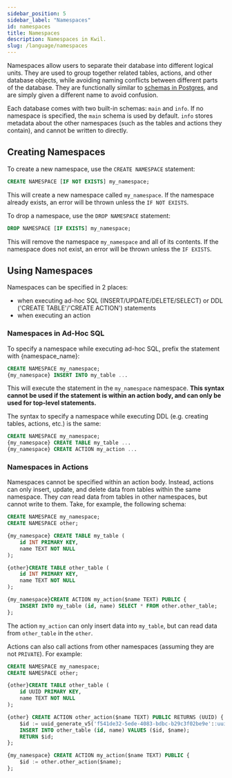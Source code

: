 ```yaml
---
sidebar_position: 5
sidebar_label: "Namespaces"
id: namespaces
title: Namespaces
description: Namespaces in Kwil.
slug: /language/namespaces
---
```


Namespaces allow users to separate their database into different logical units. They are used to group together related tables,
actions, and other database objects, while avoiding naming conflicts between different parts of the database. They are functionally
similar to [schemas in Postgres](<https://www.postgresql.org/docs/current/ddl-schemas.html>), and are simply given a different name
to avoid confusion.

Each database comes with two built-in schemas: `main` and `info`. If no namespace is specified, the `main` schema is used by default.
`info` stores metadata about the other namespaces (such as the tables and actions they contain), and cannot be written to directly.

## Creating Namespaces

To create a new namespace, use the `CREATE NAMESPACE` statement:

```sql
CREATE NAMESPACE [IF NOT EXISTS] my_namespace;
```

This will create a new namespace called `my_namespace`. If the namespace already exists, an error will be thrown unless the `IF NOT EXISTS`.

To drop a namespace, use the `DROP NAMESPACE` statement:

```sql
DROP NAMESPACE [IF EXISTS] my_namespace;
```

This will remove the namespace `my_namespace` and all of its contents. If the namespace does not exist, an error will be thrown
unless the `IF EXISTS`.

## Using Namespaces

Namespaces can be specified in 2 places:

- when executing ad-hoc SQL (INSERT/UPDATE/DELETE/SELECT) or DDL ('CREATE TABLE'/'CREATE ACTION') statements
- when executing an action

### Namespaces in Ad-Hoc SQL

To specify a namespace while executing ad-hoc SQL, prefix the statement with {namespace_name}:

```sql
CREATE NAMESPACE my_namespace;
{my_namespace} INSERT INTO my_table ...
```

This will execute the statement in the `my_namespace` namespace. **This syntax cannot be used if the statement is within
an action body, and can only be used for top-level statements.**

The syntax to specify a namespace while executing DDL (e.g. creating tables, actions, etc.) is the same:

```sql
CREATE NAMESPACE my_namespace;
{my_namespace} CREATE TABLE my_table ...
{my_namespace} CREATE ACTION my_action ...
```

### Namespaces in Actions

Namespaces cannot be specified within an action body. Instead, actions can only insert, update, and delete data from tables
within the same namespace. They _can_ read data from tables in other namespaces, but cannot write to them.
Take, for example, the following schema:

```sql
CREATE NAMESPACE my_namespace;
CREATE NAMESPACE other;

{my_namespace} CREATE TABLE my_table (
    id INT PRIMARY KEY,
    name TEXT NOT NULL
);

{other}CREATE TABLE other_table (
    id INT PRIMARY KEY,
    name TEXT NOT NULL
);

{my_namespace}CREATE ACTION my_action($name TEXT) PUBLIC {
    INSERT INTO my_table (id, name) SELECT * FROM other.other_table;
};
```

The action `my_action` can only insert data into `my_table`, but can read data from `other_table` in the `other`.

Actions can also call actions from other namespaces (assuming they are not `PRIVATE`). For example:

```sql
CREATE NAMESPACE my_namespace;
CREATE NAMESPACE other;

{other}CREATE TABLE other_table (
    id UUID PRIMARY KEY,
    name TEXT NOT NULL
);

{other} CREATE ACTION other_action($name TEXT) PUBLIC RETURNS (UUID) {
    $id := uuid_generate_v5('f541de32-5ede-4083-bdbc-b29c3f02be9e'::uuid, @txid);
    INSERT INTO other_table (id, name) VALUES ($id, $name);
    RETURN $id;
};

{my_namespace} CREATE ACTION my_action($name TEXT) PUBLIC {
    $id := other.other_action($name);
};
```